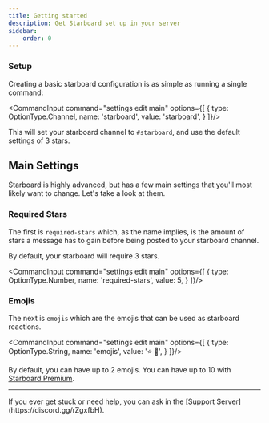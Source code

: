```yaml
---
title: Getting started
description: Get Starboard set up in your server
sidebar:
    order: 0
---
```



### Setup

Creating a basic starboard configuration is as simple as running a single command:

<CommandInput command="settings edit main" options={[
    {
        type: OptionType.Channel,
        name: 'starboard',
        value: 'starboard',
    }
]}/>

This will set your starboard channel to `#starboard`, and use the default settings of 3 stars.

## Main Settings

Starboard is highly advanced, but has a few main settings that you'll most likely want to change.  Let's take a look at them.

### Required Stars

The first is `required-stars` which, as the name implies, is the amount of stars a message has to gain before being posted to your starboard channel.

By default, your starboard will require 3 stars.

<CommandInput command="settings edit main" options={[
    {
        type: OptionType.Number,
        name: 'required-stars',
        value: 5,
    }
]}/>

### Emojis

The next is `emojis` which are the emojis that can be used as starboard reactions.

<CommandInput command="settings edit main" options={[
    {
        type: OptionType.String,
        name: 'emojis',
        value: '⭐ 🍣',
    }
]}/>

By default, you can have up to 2 emojis.  You can have up to 10 with [Starboard Premium](https://patreon.com/TheNoob27).

---

<Aside type="tip">
    If you ever get stuck or need help, you can ask in the [Support Server](https://discord.gg/rZgxfbH).
</Aside>